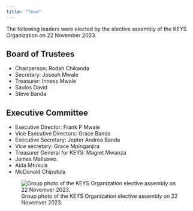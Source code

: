```yaml
---
title: "Team"
---
```


The following leaders were elected by the elective assembly of the KEYS Organization on 22 November 2023. 

## Board of Trustees

* Chairperson: Rodah Chikanda
* Secretary: Joseph Mwale
* Treasurer: Inness Mwale
* Saulos David
* Steve Banda

## Executive Committee

* Executive Director: Frank P Mwale
* Vice Executive Directors: Grace Banda 
* Executive Secretary: Jepter Andrea Banda 
* Vice secretary: Grace Mpinganjira
* Treasurer General for KEYS: Magret Mwanza
* James Malisawo.
* Aida Mtukula
* McDonald Chiputula

![Group photo of the KEYS Organization elective assembly on 22 Novemver 2023.](assets/img/ExecComm.png){fig-alt="Group photo of the KEYS Organization elective assembly on 22 Novemver 2023. The persons are arranged in a line with up to four rows of persons. The persons in the front row are sitting, the persons in the other rows are standing."}